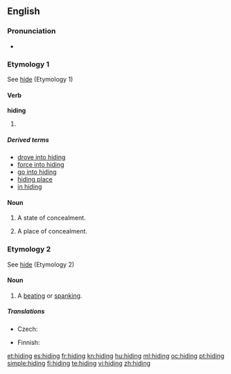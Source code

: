 ==English==

===Pronunciation===
* {{audio|en-us-hiding.ogg|Audio (US)}}
*: {{rhymes|aɪdɪŋ}}

===Etymology 1===
See [[hide#Etymology 1|hide]] (Etymology 1)

====Verb====
'''hiding'''

# {{present participle of|[[hide]]}}

=====Derived terms=====
* [[drove into hiding]]
* [[force into hiding]]
* [[go into hiding]]
* [[hiding place]]
* [[in hiding]]

====Noun====
{{en-noun|-|s}}

# {{uncountable}} A state of concealment.
# {{countable}} A place of concealment.

===Etymology 2===
See [[hide#Etymology 2|hide]] (Etymology 2)

====Noun====
{{en-noun|s|-}}

# {{context|colloquial|countable}} A [[beating]] or [[spanking]].

=====Translations=====
{{trans-top|A beating or spanking}}
* Czech: {{t|cs|výprask|m}}
{{trans-mid}}
* Finnish: {{t-|fi|selkäsauna}}
{{trans-bottom}}

[[et:hiding]]
[[es:hiding]]
[[fr:hiding]]
[[kn:hiding]]
[[hu:hiding]]
[[ml:hiding]]
[[oc:hiding]]
[[pt:hiding]]
[[simple:hiding]]
[[fi:hiding]]
[[te:hiding]]
[[vi:hiding]]
[[zh:hiding]]